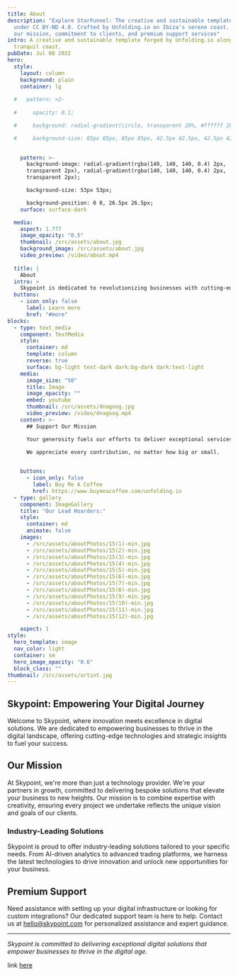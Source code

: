 ```yaml
---
title: About
description: "Explore StarFunnel: The creative and sustainable template released
  under CC BY-ND 4.0. Crafted by Unfolding.io on Ibiza's serene coast. Discover
  our mission, commitment to clients, and premium support services"
intro: A creative and sustainable template forged by Unfolding.io along Ibiza's
  tranquil coast.
pubDate: Jul 08 2022
hero:
  style:
    layout: column
    background: plain
    container: lg
    
  #   pattern: >2-
       
  #     opacity: 0.1;

  #     background: radial-gradient(circle, transparent 20%, #ffffff 20%, #ffffff 80%, transparent 80%, transparent), radial-gradient(circle, transparent 20%, #ffffff 20%, #ffffff 80%, transparent 80%, transparent) 42.5px 42.5px, linear-gradient(#000000 3.4000000000000004px, transparent 3.4000000000000004px) 0 -1.7000000000000002px, linear-gradient(90deg, #000000 3.4000000000000004px, #ffffff 3.4000000000000004px) -1.7000000000000002px 0;

  #     background-size: 85px 85px, 85px 85px, 42.5px 42.5px, 42.5px 42.5px;

  
    pattern: >-
      background-image: radial-gradient(rgba(140, 140, 140, 0.4) 2px,
      transparent 2px), radial-gradient(rgba(140, 140, 140, 0.4) 2px,
      transparent 2px);

      background-size: 53px 53px;

      background-position: 0 0, 26.5px 26.5px;
    surface: surface-dark

  media:
    aspect: 1.777
    image_opacity: "0.5"
    thumbnail: /src/assets/about.jpg
    background_image: /src/assets/about.jpg
    video_preview: /video/about.mp4
    
  title: |
    About
  intro: >
    Skypoint is dedicated to revolutionizing businesses with cutting-edge digital solutions and collaborative partnerships.
  buttons:
    - icon_only: false
      label: Learn more
      href: "#more"
blocks:
  - type: text_media
    component: TextMedia
    style:
      container: md
      template: column
      reverse: true
      surface: bg-light text-dark dark:bg-dark dark:text-light
    media:
      image_size: "50"
      title: Image
      image_opacity: ""
      embed: youtube
      thumbnail: /src/assets/dnagoog.jpg
      video_preview: /video/dnagoog.mp4
    content: >-
      ## Support Our Mission

      Your generosity fuels our efforts to deliver exceptional services and create lasting impact.

      We appreciate every contribution, no matter how big or small.

      
    buttons:
      - icon_only: false
        label: Buy Me A Coffee
        href: https://www.buymeacoffee.com/unfolding.io
  - type: gallery
    component: ImageGallery
    title: "Our Lead Hoarders:"
    style:
      container: md
      animate: false
    images:
      - /src/assets/aboutPhotos/15(1)-min.jpg
      - /src/assets/aboutPhotos/15(2)-min.jpg
      - /src/assets/aboutPhotos/15(3)-min.jpg
      - /src/assets/aboutPhotos/15(4)-min.jpg
      - /src/assets/aboutPhotos/15(5)-min.jpg
      - /src/assets/aboutPhotos/15(6)-min.jpg
      - /src/assets/aboutPhotos/15(7)-min.jpg
      - /src/assets/aboutPhotos/15(8)-min.jpg
      - /src/assets/aboutPhotos/15(9)-min.jpg
      - /src/assets/aboutPhotos/15(10)-min.jpg
      - /src/assets/aboutPhotos/15(11)-min.jpg
      - /src/assets/aboutPhotos/15(12)-min.jpg

    aspect: 1
style:
  hero_template: image
  nav_color: light
  container: sm
  hero_image_opacity: "0.6"
  block_class: "" 
thumbnail: /src/assets/artint.jpg
---
```


## Skypoint: Empowering Your Digital Journey

Welcome to Skypoint, where innovation meets excellence in digital solutions. We are dedicated to empowering businesses to thrive in the digital landscape, offering cutting-edge technologies and strategic insights to fuel your success.

## Our Mission

At Skypoint, we're more than just a technology provider. We're your partners in growth, committed to delivering bespoke solutions that elevate your business to new heights. Our mission is to combine expertise with creativity, ensuring every project we undertake reflects the unique vision and goals of our clients.

### Industry-Leading Solutions

Skypoint is proud to offer industry-leading solutions tailored to your specific needs. From AI-driven analytics to advanced trading platforms, we harness the latest technologies to drive innovation and unlock new opportunities for your business.

## Premium Support

Need assistance with setting up your digital infrastructure or looking for custom integrations? Our dedicated support team is here to help. Contact us at hello@skypoint.com for personalized assistance and expert guidance.


---


*Skypoint is committed to delivering exceptional digital solutions that empower businesses to thrive in the digital age.*

link [here](#)

